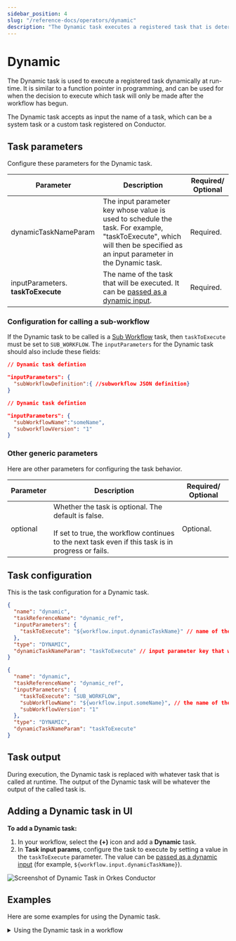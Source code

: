 ```yaml
---
sidebar_position: 4
slug: "/reference-docs/operators/dynamic"
description: "The Dynamic task executes a registered task that is determined at runtime."
---
```



# Dynamic

The Dynamic task is used to execute a registered task dynamically at run-time. It is similar to a function pointer in programming, and can be used for when the decision to execute which task will only be made after the workflow has begun.

The Dynamic task accepts as input the name of a task, which can be a system task or a custom task registered on Conductor.

## Task parameters

Configure these parameters for the Dynamic task.

| Parameter                          | Description                                                                                                                                                             | Required/ Optional |
| ---------------------------------- | ----------------------------------------------------------------------------------------------------------------------------------------------------------------------- | ------------------ |
| dynamicTaskNameParam               | The input parameter key whose value is used to schedule the task. For example, "taskToExecute", which will then be specified as an input parameter in the Dynamic task. | Required.          |
| inputParameters. **taskToExecute** | The name of the task that will be executed. It can be [passed as a dynamic input](/developer-guides/passing-inputs-to-task-in-conductor).            | Required.          |

### Configuration for calling a sub-workflow

If the Dynamic task to be called is a [Sub Workflow](./sub-workflow) task, then `taskToExecute` must be set to `SUB_WORKFLOW`. The `inputParameters` for the Dynamic task should also include these fields:

<Tabs>
<TabItem value="JSON" label="Using workflow JSON">

```json
// Dynamic task defintion

"inputParameters": {
  "subWorkflowDefinition":{ //subworkflow JSON definition}
}
```

</TabItem>

<TabItem value="name and version" label="Using workflow name and version">

```json
// Dynamic task defintion

"inputParameters": {
  "subWorkflowName":"someName",
  "subworkflowVersion": "1"
}
```

</TabItem>
</Tabs>


### Other generic parameters

Here are other parameters for configuring the task behavior.

| Parameter | Description | Required/ Optional | 
| --------- | ----------- | ----------------- | 
| optional | Whether the task is optional. The default is false. <br/> <br/> If set to true, the workflow continues to the next task even if this task is in progress or fails.| Optional. | 

## Task configuration

This is the task configuration for a Dynamic task.

<Tabs>
<TabItem value="all" label="All tasks">

```json
{
  "name": "dynamic",
  "taskReferenceName": "dynamic_ref",
  "inputParameters": {
    "taskToExecute": "${workflow.input.dynamicTaskName}" // name of the task to execute
  },
  "type": "DYNAMIC",
  "dynamicTaskNameParam": "taskToExecute" // input parameter key that will hold the task name to execute
}
```

</TabItem>

<TabItem value="sub-workflows" label="Sub-workflows">

```json
{
  "name": "dynamic",
  "taskReferenceName": "dynamic_ref",
  "inputParameters": {
    "taskToExecute": "SUB_WORKFLOW",
    "subWorkflowName": "${workflow.input.someName}", // the name of the sub-workflow to execute
    "subWorkflowVersion": "1"
  },
  "type": "DYNAMIC",
  "dynamicTaskNameParam": "taskToExecute"
}
```

</TabItem>
</Tabs>

## Task output

During execution, the Dynamic task is replaced with whatever task that is called at runtime. The output of the Dynamic task will be whatever the output of the called task is.

## Adding a Dynamic task in UI

**To add a Dynamic task:**

1. In your workflow, select the **(+)** icon and add a **Dynamic** task.
2. In **Task input params**, configure the task to execute by setting a value in the `taskToExecute` parameter.
   The value can be [passed as a dynamic input](/developer-guides/passing-inputs-to-task-in-conductor) (for example, `${workflow.input.dynamicTaskName}`).

<p><img src="/content/img/Task-References/dynamic_task_reference.png" alt="Screenshot of Dynamic Task in Orkes Conductor"/></p>

## Examples

Here are some examples for using the Dynamic task.

<details>
<summary>Using the Dynamic task in a workflow</summary>

In this example workflow, shipments are made with different couriers depending on the shipping address. The decision can only be made during run-time when the address is received, and the subsequent shipping task could be either `ship_via_fedex` and `ship_via_ups`. A Dynamic task can be used in this workflow so that the shipping task can be decided in realtime.

```json
{
  "name": "Shipping_Flow",
  "description": "Ships smartly based on the shipping address",
  "tasks": [
    {
      "name": "shipping_info",
      "taskReferenceName": "shipping_info_ref",
      "inputParameters": {},
      "type": "SIMPLE"
    },
    {
      "name": "shipping_task",
      "taskReferenceName": "shipping_task_ref",
      "inputParameters": {
        "taskToExecute": "${shipping_info.output.shipping_service}"
      },
      "type": "DYNAMIC",
      "dynamicTaskNameParam": "taskToExecute"
    }
  ]
}
```

In the workflow, the `shipping_info` task generates an output that is used to determine which task is run in the Dynamic `shipping_task` task. The line `"taskToExecute": "${shipping_info.output.shipping_service}"` reads the `shipping_service` output from `shipping_info`. Here is the visual diagram of the same workflow:

<p align="center"><img src="/content/img/dynamic-task-example.png" alt="Dynamic Task Example" width="50%" height="auto"></img></p>

During workflow execution, if the `shipping_info` task output is `"shipping_service": "ship_via_fedex"`, the Dynamic `shipping_task` task will be replaced with the `ship_via_fedex` task:

<p align="center"><img src="/content/img/ship-via-fedex.jpg" alt="Ship Via Fedex" width="50%" height="auto"></img></p>

If the `shipping_info` task output is `"shipping_service": "ship_via_ups"`, the Dynamic `shipping_task` task will be replaced with the `ship_via_ups` task:

<p align="center"><img src="/content/img/ship-via-ups.jpg" alt="Ship Via UPS" width="50%" height="auto"></img></p>

</details>

